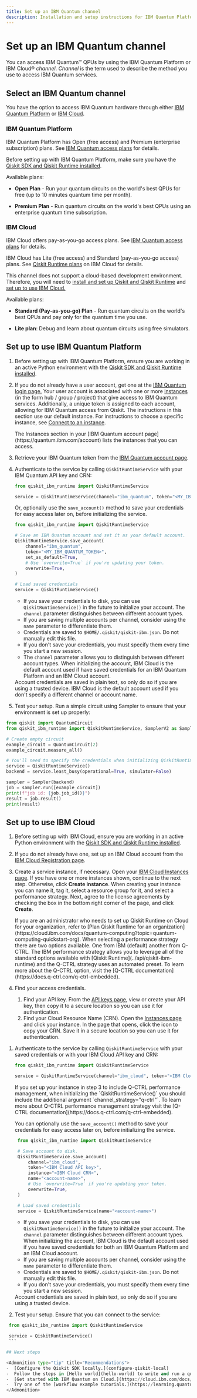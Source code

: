 ```yaml
---
title: Set up an IBM Quantum channel
description: Installation and setup instructions for IBM Quantum Platform or IBM Quantum on IBM Cloud to submit Qiskit SDK and Qiskit Runtime jobs
---
```


# Set up an IBM Quantum channel

You can access IBM Quantum&trade; QPUs by using the IBM Quantum Platform or IBM Cloud&reg; _channel_.  _Channel_ is the term used to describe the method you use to access IBM Quantum services.

## Select an IBM Quantum channel

You have the option to access IBM Quantum hardware through either [IBM Quantum Platform](#ibm-quantum-platform) or [IBM Cloud](#ibm-cloud).

### IBM Quantum Platform

IBM Quantum Platform has Open (free access) and Premium (enterprise subscription) plans. See [IBM Quantum access plans](https://www.ibm.com/quantum/access-plans) for details.

Before setting up with IBM Quantum Platform, make sure you have the [Qiskit SDK and Qiskit Runtime installed](install#local).

Available plans:

* **Open Plan** - Run your quantum circuits on the world's best QPUs for free (up to 10 minutes quantum time per month).

* **Premium Plan** - Run quantum circuits on the world's best QPUs using an enterprise quantum time subscription.


### IBM Cloud

IBM Cloud offers pay-as-you-go access plans. See [IBM Quantum access plans](https://www.ibm.com/quantum/access-plans) for details.

IBM Cloud has Lite (free access) and Standard (pay-as-you-go access) plans. See [Qiskit Runtime plans](https://cloud.ibm.com/docs/quantum-computing?topic=quantum-computing-plans) on IBM Cloud for details.

This channel does not support a cloud-based development environment. Therefore, you will need to [install and set up Qiskit and Qiskit Runtime](install#local) and [set up to use IBM Cloud.](#cloud)

Available plans:

- **Standard (Pay-as-you-go) Plan** - Run quantum circuits on the world's best QPUs and pay only for the quantum time you use.

- **Lite plan**: Debug and learn about quantum circuits using free simulators.

<span id="iqp"></span>
## Set up to use IBM Quantum Platform

1. Before setting up with IBM Quantum Platform, ensure you are working in an active Python environment with the [Qiskit SDK and Qiskit Runtime installed](install#local).

1. If you do not already have a user account, get one at the [IBM Quantum login page.](https://quantum.ibm.com/login)  Your user account is associated with one or more [instances](../run/instances) (in the form hub / group / project) that give access to IBM Quantum services. Additionally, a unique token is assigned to each account, allowing for IBM Quantum access from Qiskit. The instructions in this section use our default instance.  For instructions to choose a specific instance, see [Connect to an instance](../run/instances#connect-instance).

    <Admonition type="note">
      The Instances section in your [IBM Quantum account page](https://quantum.ibm.com/account) lists the instances that you can access.
    </Admonition>

1. Retrieve your IBM Quantum token from the [IBM Quantum account page](https://quantum.ibm.com/account).

1. <span id="save-account"></span>Authenticate to the service by calling `QiskitRuntimeService` with your IBM Quantum API key and CRN:

   ```python
   from qiskit_ibm_runtime import QiskitRuntimeService

   service = QiskitRuntimeService(channel="ibm_quantum", token="<MY_IBM_QUANTUM_TOKEN>")

   ```

   Or, optionally use the `save_account()` method to save your credentials for easy access later on, before initializing the service.

    ```python
    from qiskit_ibm_runtime import QiskitRuntimeService

    # Save an IBM Quantum account and set it as your default account.
    QiskitRuntimeService.save_account(
        channel="ibm_quantum",
        token="<MY_IBM_QUANTUM_TOKEN>",
        set_as_default=True,
        # Use `overwrite=True` if you're updating your token.
        overwrite=True,
    )

    # Load saved credentials
    service = QiskitRuntimeService()
    ```

    * If you save your credentials to disk, you can use `QiskitRuntimeService()` in the future to initialize your account. The `channel` parameter distinguishes between different account types.
    * If you are saving multiple accounts per channel, consider using the `name` parameter to differentiate them.
    * Credentials are saved to `$HOME/.qiskit/qiskit-ibm.json`.  Do not manually edit this file.
    * If you don't save your credentials, you must specify them every time you start a new session.
    * The `channel` parameter allows you to distinguish between different account types. When initializing the account, IBM Cloud is the default account used if have saved credentials for an IBM Quantum Platform and an IBM Cloud account.

    <Admonition type="caution">
      Account credentials are saved in plain text, so only do so if you are using a trusted device.
    </Admonition>

    <Admonition type="note">
    IBM Cloud is the default account used if you don't specify a different channel or account name.
    </Admonition>

1. Test your setup.  Run a simple circuit using Sampler to ensure that your environment is set up properly:

  ```python
from qiskit import QuantumCircuit
from qiskit_ibm_runtime import QiskitRuntimeService, SamplerV2 as Sampler

# Create empty circuit
example_circuit = QuantumCircuit(2)
example_circuit.measure_all()

# You'll need to specify the credentials when initializing QiskitRuntimeService, if they were not previously saved.
service = QiskitRuntimeService()
backend = service.least_busy(operational=True, simulator=False)

sampler = Sampler(backend)
job = sampler.run([example_circuit])
print(f"job id: {job.job_id()}")
result = job.result()
print(result)
  ```

<span id="cloud"></span>
## Set up to use IBM Cloud

1. Before setting up with IBM Cloud, ensure you are working in an active Python environment with the [Qiskit SDK and Qiskit Runtime installed](install#local).
1. If you do not already have one, set up an IBM Cloud account from the [IBM Cloud Registration page](https://cloud.ibm.com/registration).
1. Create a service instance, if necessary. Open your [IBM Cloud Instances page](https://cloud.ibm.com/quantum/instances). If you have one or more instances shown, continue to the next step. Otherwise, click **Create instance**. When creating your instance you can name it, tag it, select a resource group for it, and select a performance strategy. Next, agree to the license agreements by checking the box in the bottom right corner of the page, and click **Create**.

    <Admonition type="note">
      If you are an administrator who needs to set up Qiskit Runtime on Cloud for your organization, refer to [Plan Qiskit Runtime for an organization](https://cloud.ibm.com/docs/quantum-computing?topic=quantum-computing-quickstart-org).
    </Admonition>

    <Admonition type="note">
     When selecting a performance strategy there are two options available. One from IBM (default) another from Q-CTRL. The IBM performance strategy allows you to leverage all of the standard options available with [Qiskit Runtime](../api/qiskit-ibm-runtime) and the Q-CTRL strategy uses an automated preset.  To learn more about the Q-CTRL option, visit the [Q-CTRL documentation](https://docs.q-ctrl.com/q-ctrl-embedded).
    </Admonition>

1. Find your access credentials.
    1. Find your API key. From the [API keys page](https://cloud.ibm.com/iam/apikeys), view or create your API key, then copy it to a secure location so you can use it for authentication.
    2. Find your Cloud Resource Name (CRN). Open the [Instances page](https://cloud.ibm.com/quantum/instances) and click your instance. In the page that opens, click the icon to copy your CRN. Save it in a secure location so you can use it for authentication.

<span id="cloud-save"></span>
1. Authenticate to the service by calling `QiskitRuntimeService` with your saved credentials or with your IBM Cloud API key and CRN:

   ```python
   from qiskit_ibm_runtime import QiskitRuntimeService

   service = QiskitRuntimeService(channel="ibm_cloud", token="<IBM Cloud API key>", instance="<IBM Cloud CRN>")
   ```

   <Admonition type="note">
     If you set up your instance in step 3 to include Q-CTRL performance management, when initializing the `QiskitRuntimeService()` you should include the additional argument `channel_strategy="q-ctrl"`. To learn more about Q-CTRL performance management strategy visit the [Q-CTRL documentation](https://docs.q-ctrl.com/q-ctrl-embedded).
   </Admonition>

   You can optionally use the `save_account()` method to save your credentials for easy access later on, before initializing the service.

   ```python
    from qiskit_ibm_runtime import QiskitRuntimeService

    # Save account to disk.
    QiskitRuntimeService.save_account(
        channel="ibm_cloud",
        token="<IBM Cloud API key>",
        instance="<IBM Cloud CRN>",
        name="<account-name>",
        # Use `overwrite=True` if you're updating your token.
        overwrite=True,
    )

    # Load saved credentials
    service = QiskitRuntimeService(name="<account-name>")
    ```

    * If you save your credentials to disk, you can use `QiskitRuntimeService()` in the future to initialize your account. The `channel` parameter distinguishes between different account types. When initializing the account, IBM Cloud is the default account used if you have saved credentials for both an IBM Quantum Platform and an IBM Cloud account.
    * If you are saving multiple accounts per channel, consider using the `name` parameter to differentiate them.
    * Credentials are saved to `$HOME/.qiskit/qiskit-ibm.json`.  Do not manually edit this file.
    * If you don't save your credentials, you must specify them every time you start a new session.

    <Admonition type="caution">
        Account credentials are saved in plain text, so only do so if you are using a trusted device.
    </Admonition>

 1. Test your setup.  Ensure that you can connect to the service:

   ```python
    from qiskit_ibm_runtime import QiskitRuntimeService

    service = QiskitRuntimeService()
    ```

## Next steps

<Admonition type="tip" title="Recommendations">
  -  [Configure the Qiskit SDK locally.](configure-qiskit-local)
  -  Follow the steps in [Hello world](hello-world) to write and run a quantum program.
  -  [Get started with IBM Quantum on Cloud.](https://cloud.ibm.com/docs/quantum-computing?topic=quantum-computing-get-started)
  -  Try one of the [workflow example tutorials.](https://learning.quantum.ibm.com/catalog/tutorials?category=workflow-example)
</Admonition>